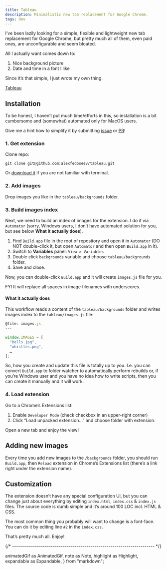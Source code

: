 ```yaml
---
title: Tableau
description: Minimalistic new tab replacement for Google Chrome.
tags: dev
---
```


I’ve been lazily looking for a simple, flexible and lightweight new tab replacement for Google Chrome, but pretty much all of them, even paid ones, are unconfigurable and seem bloated.

All I actually want comes down to:

1. Nice background picture
1. Date and time in a font I like

Since it’s that simple, I just wrote my own thing.

<Highlight> [Tableau](https://github.com/alexfedoseev/tableau) </Highlight>

## Installation

To be honest, I haven’t put much time/efforts in this, so installation is a bit cumbersome and (somewhat) automated only for MacOS users.

<Note> Give me a hint how to simplify it by submitting [issue](https://github.com/alexfedoseev/tableau/issues) or [PR](https://github.com/alexfedoseev/tableau/pulls)! </Note>

### 1. Get extension

Clone repo:

```shell
git clone git@github.com:alexfedoseev/tableau.git
```

<Note> Or [download it](https://github.com/alexfedoseev/tableau/archive/master.zip) if you are not familiar with terminal. </Note>

### 2. Add images

Drop images you like in the `tableau/backgrounds` folder.

### 3. Build images index

Next, we need to build an index of images for the extension. I do it via `Automator` (sorry, Windows users, I don’t have automated solution for you, but see below **What it actually does**).

1. Find `Build.app` file in the root of repository and open it in `Automator` (DO NOT double-click it, but open `Automator` and then open `Build.app` in it).
1. Switch to **Variables** panel: `View > Variables`
1. Double click `backgrounds` variable and choose `tableau/backgrounds` folder.
1. Save and close.

<Expandable label="See it in action">
  <AnimatedGif
    img={automatorAnimatedGif}
    placement="bleed"
    caption="Configure Build.app in Automator"
  />
</Expandable>

Now, you can double-click `Build.app` and it will create `images.js` file for you.

<Note>FYI It will replace all spaces in image filenames with underscores.</Note>

#### What it actually does

This workflow reads a content of the `tableau/backgrounds` folder and writes images index to the `tableau/images.js` file:

```js
@file: images.js
---

window.IMAGES = [
  "bells.jpg",
  "whistles.png",
  …
];
```

So, how you create and update this file is totally up to you. I.e. you can convert `Build.app` to folder watcher to automatically perform rebuilds or, if you’re Windows user and you have no idea how to write scripts, then you can create it manually and it will work.

### 4. Load extension

Go to a Chrome’s Extensions list:

1. Enable `Developer Mode` (check checkbox in an upper-right corner)
1. Click “Load unpacked extension…” and choose folder with extension.

<Expandable label="See it in action">
  <AnimatedGif img={chromeAnimatedGif} placement="bleed" caption="Load Tableau in Chrome" />
</Expandable>

Open a new tab and enjoy the view!

## Adding new images

Every time you add new images to the `/backgrounds` folder, you should run `Build.app`, then `Reload` extension in Chrome’s Extensions list (there’s a link right under the extension name).

## Customization

The extension doesn’t have any special configuration UI, but you can change just about everything by editing `index.html`, `index.css` & `index.js` files. The source code is dumb simple and it’s around 100 LOC incl. HTML & CSS.

The most common thing you probably will want to change is a font-face. You can do it by editing line `#2` in the `index.css`.

That’s pretty much all. Enjoy!


{/* ----------------------------------------------------------------------- */}

  animatedGif as AnimatedGif,
  note as Note,
  highlight as Highlight,
  expandable as Expandable,
} from "markdown";


